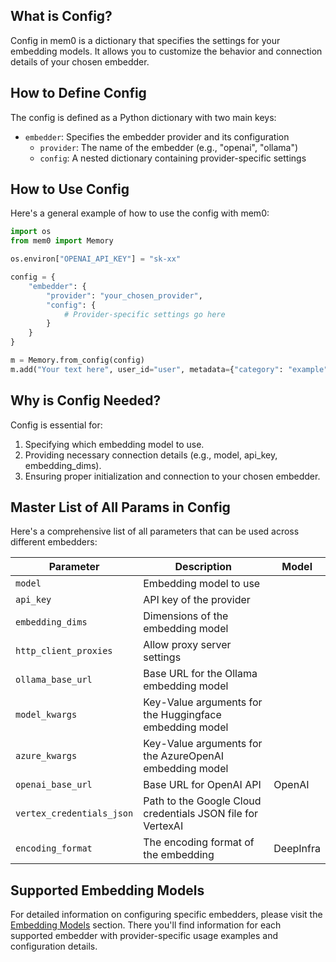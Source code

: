 ## What is Config?

Config in mem0 is a dictionary that specifies the settings for your embedding models. It allows you to customize the behavior and connection details of your chosen embedder.

## How to Define Config

The config is defined as a Python dictionary with two main keys:
- `embedder`: Specifies the embedder provider and its configuration
  - `provider`: The name of the embedder (e.g., "openai", "ollama")
  - `config`: A nested dictionary containing provider-specific settings

## How to Use Config

Here's a general example of how to use the config with mem0:

```python
import os
from mem0 import Memory

os.environ["OPENAI_API_KEY"] = "sk-xx"

config = {
    "embedder": {
        "provider": "your_chosen_provider",
        "config": {
            # Provider-specific settings go here
        }
    }
}

m = Memory.from_config(config)
m.add("Your text here", user_id="user", metadata={"category": "example"})
```

## Why is Config Needed?

Config is essential for:
1. Specifying which embedding model to use.
2. Providing necessary connection details (e.g., model, api_key, embedding_dims).
3. Ensuring proper initialization and connection to your chosen embedder.

## Master List of All Params in Config

Here's a comprehensive list of all parameters that can be used across different embedders:

| Parameter | Description | Model |
|-----------|-------------|-------|
| `model` | Embedding model to use |
| `api_key` | API key of the provider |
| `embedding_dims` | Dimensions of the embedding model |
| `http_client_proxies` | Allow proxy server settings |
| `ollama_base_url` | Base URL for the Ollama embedding model |
| `model_kwargs` | Key-Value arguments for the Huggingface embedding model |
| `azure_kwargs` | Key-Value arguments for the AzureOpenAI embedding model |
| `openai_base_url`    | Base URL for OpenAI API                       | OpenAI            |
| `vertex_credentials_json` | Path to the Google Cloud credentials JSON file for VertexAI |
| `encoding_format` | The encoding format of the embedding | DeepInfra |


## Supported Embedding Models

For detailed information on configuring specific embedders, please visit the [Embedding Models](./models) section. There you'll find information for each supported embedder with provider-specific usage examples and configuration details.
